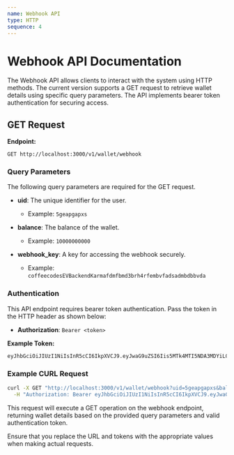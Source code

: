 ```yaml
---
name: Webhook API
type: HTTP
sequence: 4
---
```


# Webhook API Documentation

The Webhook API allows clients to interact with the system using HTTP methods. The current version supports a GET request to retrieve wallet details using specific query parameters. The API implements bearer token authentication for securing access.

## GET Request

**Endpoint:**

```
GET http://localhost:3000/v1/wallet/webhook
```

### Query Parameters

The following query parameters are required for the GET request.

- **uid**: The unique identifier for the user.
  - Example: `5geapgapxs`

- **balance**: The balance of the wallet.
  - Example: `10000000000`

- **webhook_key**: A key for accessing the webhook securely.
  - Example: `coffeecodesEVBackendKarmafdmfbmd3brh4rfembvfadsadmbdbbvda`

### Authentication

This API endpoint requires bearer token authentication. Pass the token in the HTTP header as shown below:

- **Authorization**: `Bearer <token>`

**Example Token:**

```
eyJhbGciOiJIUzI1NiIsInR5cCI6IkpXVCJ9.eyJwaG9uZSI6Iis5MTk4MTI5NDA3MDYiLCJ1aWQiOiIwXzZpaGFjanJyIn0.Rf1ZUJpJdBBbep4cGCqwBQ2A8IyETp2UTrnecGHdi6I
```

### Example CURL Request

```bash
curl -X GET "http://localhost:3000/v1/wallet/webhook?uid=5geapgapxs&balance=10000000000&webhook_key=coffeecodesEVBackendKarmafdmfbmd3brh4rfembvfadsadmbdbbvda" \
  -H "Authorization: Bearer eyJhbGciOiJIUzI1NiIsInR5cCI6IkpXVCJ9.eyJwaG9uZSI6Iis5MTk4MTI5NDA3MDYiLCJ1aWQiOiIwXzZpaGFjanJyIn0.Rf1ZUJpJdBBbep4cGCqwBQ2A8IyETp2UTrnecGHdi6I"
```

This request will execute a GET operation on the webhook endpoint, returning wallet details based on the provided query parameters and valid authentication token.

Ensure that you replace the URL and tokens with the appropriate values when making actual requests.